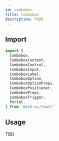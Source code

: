 ```yaml
---
id: combobox
title: Combobox
description: TODO
---
```



<Playground />

## Import

```ts
import {
  Combobox,
  ComboboxContent,
  ComboboxControl,
  ComboboxInput,
  ComboboxLabel,
  ComboboxOption,
  ComboboxOptionProps,
  ComboboxPositioner,
  ComboboxProps,
  ComboboxTrigger,
  Portal,
} from '@ark-ui/react'
```

## Usage

TBD
